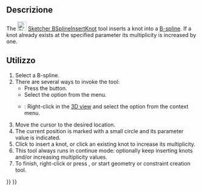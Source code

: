 <languages/>

{{Docnav
|[[Sketcher_BSplineDecreaseKnotMultiplicity|Decrease knot multiplicity]]
|[[Sketcher_JoinCurves|Join curves]]
|[[Sketcher_Workbench|Sketcher]]
|IconL=Sketcher_BSplineDecreaseKnotMultiplicity.svg
|IconR=Sketcher_JoinCurves.svg‎
|IconC=Workbench_Sketcher.svg
}}

{{GuiCommand
|Name=Sketcher BSplineInsertKnot
|MenuLocation=Sketch → Sketcher B-spline tools → Insert knot
|Workbenches=[[Sketcher_Workbench|Sketcher]]
|Version=0.20
|SeeAlso=[[Sketcher_BSplineIncreaseKnotMultiplicity|Sketcher BSplineIncreaseKnotMultiplicity]], [[Sketcher_BSplineDecreaseKnotMultiplicity|Sketcher BSplineDecreaseKnotMultiplicity]]
}}

<span id="Description"></span>
==Descrizione== 

The [[Image:Sketcher_BSplineInsertKnot.svg|24px]] [[Sketcher_BSplineInsertKnot|Sketcher BSplineInsertKnot]] tool inserts a knot into a [[B-Splines|B-spline]]. If a knot already exists at the specified parameter its multiplicity is increased by one.

<span id="Usage"></span>
==Utilizzo== 

# Select a B-spline.
# There are several ways to invoke the tool:
#* Press the {{Button|[[File:Sketcher_BSplineInsertKnot.svg|16px]] [[Sketcher_BSplineInsertKnot|Insert knot]]}} button.
#* Select the {{MenuCommand|Sketch → Sketcher B-spline tools → [[Image:Sketcher_BSplineInsertKnot.svg|16px]] Insert knot}} option from the menu.
#* {{Version|1.0}}: Right-click in the [[3D_view|3D view]] and select the {{MenuCommand|[[Image:Sketcher_BSplineInsertKnot.svg|16px]] Insert knot}} option from the context menu.
# Move the cursor to the desired location.
# The current position is marked with a small circle and its parameter value is indicated.
# Click to insert a knot, or click an existing knot to increase its multiplicity.
# This tool always runs in continue mode: optionally keep inserting knots and/or increasing multiplicity values.
# To finish, right-click or press {{KEY|Esc}}, or start geometry or constraint creation tool.


{{Docnav
|[[Sketcher_BSplineDecreaseKnotMultiplicity|Decrease knot multiplicity]]
|[[Sketcher_JoinCurves|Join curves]]
|[[Sketcher_Workbench|Sketcher]]
|IconL=Sketcher_BSplineDecreaseKnotMultiplicity.svg
|IconR=Sketcher_JoinCurves.svg‎
|IconC=Workbench_Sketcher.svg
}}

{{Sketcher_Tools_navi{{#translation:}}}}
{{Userdocnavi{{#translation:}}}}